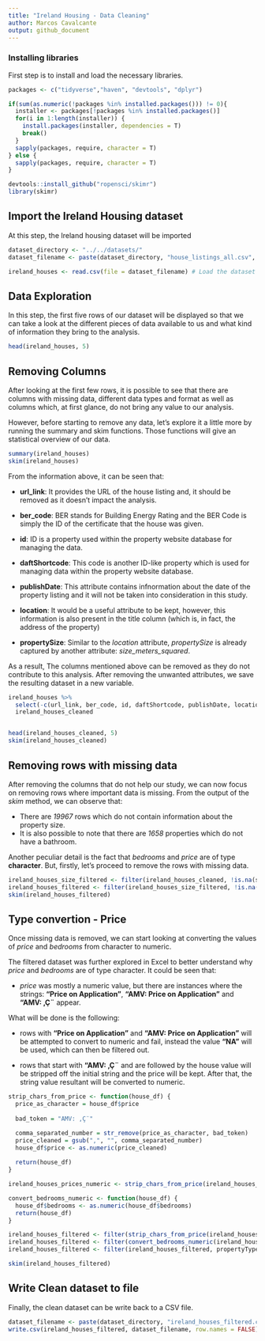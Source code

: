 ```yaml
---
title: "Ireland Housing - Data Cleaning"
author: Marcos Cavalcante
output: github_document
---
```


### Installing libraries

First step is to install and load the necessary libraries.

```r
packages <- c("tidyverse","haven", "devtools", "dplyr")

if(sum(as.numeric(!packages %in% installed.packages())) != 0){
  installer <- packages[!packages %in% installed.packages()]
  for(i in 1:length(installer)) {
    install.packages(installer, dependencies = T)
    break()
  }
  sapply(packages, require, character = T) 
} else {
  sapply(packages, require, character = T) 
}

devtools::install_github("ropensci/skimr")
library(skimr)

```

## Import the Ireland Housing dataset

At this step, the Ireland housing dataset will be imported

```r
dataset_directory <- "../../datasets/"
dataset_filename <- paste(dataset_directory, "house_listings_all.csv", sep="")

ireland_houses <- read.csv(file = dataset_filename) # Load the dataset
```

## Data Exploration

In this step, the first five rows of our dataset will be displayed so that we can take a look at the different pieces of data available to us and what kind of information they bring to the analysis.

```r
head(ireland_houses, 5)
```

## Removing Columns

After looking at the first few rows, it is possible to see that there are columns with missing data, different data types and format as well as columns which, at first glance, do not bring any value to our analysis.

However, before starting to remove any data, let's explore it a little more by running the summary and skim functions. Those functions will give an statistical overview of our data.

```r
summary(ireland_houses)
skim(ireland_houses)
```

From the information above, it can be seen that:

* __url_link__: It provides the URL of the house listing and, it should be removed as it doesn't impact the analysis.
* __ber_code__: BER stands for Building Energy Rating and the BER Code is simply the ID of the certificate that the house was given.

* __id__: ID is a property used within the property website database for managing the data.
* __daftShortcode__: This code is another ID-like property which is used for managing data within the property website database.

* __publishDate__: This attribute contains infnormation about the date of the property listing and it will not be taken into consideration in this study.

* __location__: It would be a useful attribute to be kept, however, this information is also present in the title column (which is, in fact, the address of the property)

* __propertySize__: Similar to the _location_ attribute, _propertySize_ is already captured by another attribute: _size_meters_squared_.

As a result, The columns mentioned above can be removed as they do not contribute to this analysis. After removing the unwanted attributes, we save the resulting dataset in a new variable.

```r
ireland_houses %>% 
  select(-c(url_link, ber_code, id, daftShortcode, publishDate, location, propertySize)) ->
  ireland_houses_cleaned


head(ireland_houses_cleaned, 5)
skim(ireland_houses_cleaned)
```

## Removing rows with missing data

After removing the columns that do not help our study, we can now focus on removing rows where important data is missing.
From the output of the _skim_ method, we can observe that: 

* There are _19967_ rows which do not contain information about the property size. 
* It is also possible to note that there are _1658_ properties which do not have a bathroom.

Another peculiar detail is the fact that _bedrooms_ and _price_ are of type __character__.
But, firstly, let's proceed to remove the rows with missing data.


```r
ireland_houses_size_filtered <- filter(ireland_houses_cleaned, !is.na(size_meters_squared))
ireland_houses_filtered <- filter(ireland_houses_size_filtered, !is.na(bathrooms))
skim(ireland_houses_filtered)
```

## Type convertion - Price

Once missing data is removed, we can start looking at converting the values of _price_ and _bedrooms_ from character to numeric.

The filtered dataset was further explored in Excel to better understand why _price_ and _bedrooms_ are of type character. It could be seen that:

* _price_ was mostly a numeric value, but there are instances where the strings: __"Price on Application"__, __"AMV: Price on Application"__ and __"AMV: ‚Ç¨__ appear.

What will be done is the following: 

- rows with __"Price on Application"__ and __"AMV: Price on Application"__ will be attempted to convert to numeric and fail, instead the value __"NA"__ will be used, which can then be filtered out.

- rows that start with __"AMV: ‚Ç¨__ and are followed by the house value will be stripped off the initial string and the price will be kept. After that, the string value resultant will be converted to numeric.


```r

strip_chars_from_price <- function(house_df) {
  price_as_character = house_df$price
  
  bad_token = "AMV: ‚Ç¨"

  comma_separated_number = str_remove(price_as_character, bad_token)
  price_cleaned = gsub(",", "", comma_separated_number)
  house_df$price <- as.numeric(price_cleaned)
  
  return(house_df)
}

ireland_houses_prices_numeric <- strip_chars_from_price(ireland_houses_filtered)

convert_bedrooms_numeric <- function(house_df) {
  house_df$bedrooms <- as.numeric(house_df$bedrooms)
  return(house_df)
}

ireland_houses_filtered <- filter(strip_chars_from_price(ireland_houses_filtered), !is.na(price))
ireland_houses_filtered <- filter(convert_bedrooms_numeric(ireland_houses_filtered), !is.na(bedrooms))
ireland_houses_filtered <- filter(ireland_houses_filtered, propertyType!="")

skim(ireland_houses_filtered)

```

## Write Clean dataset to file

Finally, the clean dataset can be write back to a CSV file.

```r
dataset_filename <- paste(dataset_directory, "ireland_houses_filtered.csv", sep="")
write.csv(ireland_houses_filtered, dataset_filename, row.names = FALSE)
```
